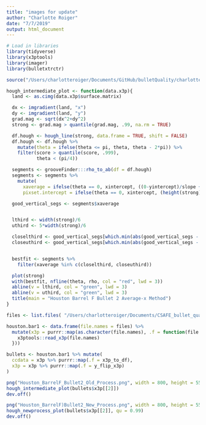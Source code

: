 ```yaml
---
title: "images for update"
author: "Charlotte Roiger"
date: "7/7/2019"
output: html_document
---
```

```r
# Load in libraries
library(tidyverse)
library(x3ptools)
library(imager)
library(bulletxtrctr)

source("/Users/charlotteroiger/Documents/GitHub/bulletQuality/charlotte_code/hough_newprocess_plot.R")

hough_intermediate_plot <- function(data.x3p){
  land <- as.cimg(data.x3p$surface.matrix)

  dx <- imgradient(land, "x")
  dy <- imgradient(land, "y")
  grad.mag <- sqrt(dx^2+dy^2)
  strong <- grad.mag > quantile(grad.mag, .99, na.rm = TRUE)

  df.hough <- hough_line(strong, data.frame = TRUE, shift = FALSE)
  df.hough <- df.hough %>%
    mutate(theta = ifelse(theta <= pi, theta, theta - 2*pi)) %>%
    filter(score > quantile(score, .999),
           theta < (pi/4))

  segments <- grooveFinder:::rho_to_ab(df = df.hough)
  segments <- segments %>%
    mutate(
      xaverage = ifelse(theta == 0, xintercept, ((0-yintercept)/slope + (height(strong) - yintercept)/slope)/2),
      pixset.intercept = ifelse(theta == 0, xintercept, (height(strong) - yintercept)/slope))

  good_vertical_segs <- segments$xaverage


  lthird <- width(strong)/6
  uthird <- 5*width(strong)/6

  closelthird <- good_vertical_segs[which.min(abs(good_vertical_segs - lthird))]
  closeuthird <- good_vertical_segs[which.min(abs(good_vertical_segs - uthird))]


  bestfit <- segments %>%
    filter(xaverage %in% c(closelthird, closeuthird))

  plot(strong)
  with(bestfit, nfline(theta, rho, col = "red", lwd = 3))
  abline(v = lthird, col = "green", lwd = 3)
  abline(v = uthird, col = "green", lwd = 3)
  title(main = "Houston Barrel F Bullet 2 Average-x Method")
}

```

```r
files <- list.files( "/Users/charlotteroiger/Documents/CSAFE_bullet_quality/data/Houston_barf/", pattern = "*.x3p", full.names = T, recursive = T)

houston.bar1 <- data.frame(file.names = files) %>%
  mutate(x3p = purrr::map(as.character(file.names), .f = function(file.names){
    x3ptools::read_x3p(file.names)
  }))

bullets <- houston.bar1 %>% mutate(
  ccdata = x3p %>% purrr::map(.f = x3p_to_df),
  x3p = x3p %>% purrr::map(.f = y_flip_x3p)
)

```

```r
png("Houston_BarrelF_Bullet2_Old_Process.png", width = 800, height = 550)
hough_intermediate_plot(bullets$x3p[[2]])
dev.off()

png("Houston_BarrelF)Bullet2_New_Process.png", width = 800, height = 550)
hough_newprocess_plot(bullets$x3p[[2]], qu = 0.99)
dev.off()
```

